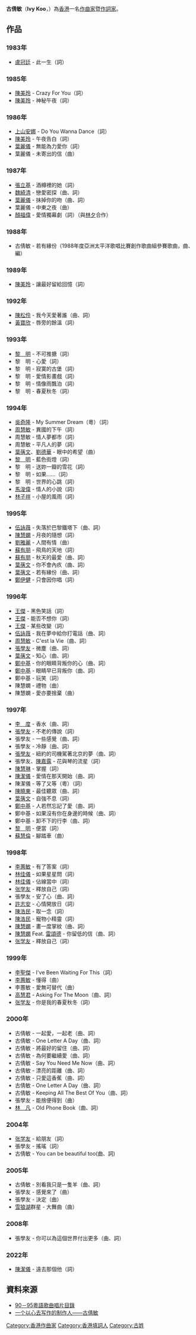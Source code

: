 {{Trivia|time=2022-01-03T07:33:13+00:00}}
{{藝人
|姓名 = 古倩敏
|類型 = 幕後
|圖片 = 
|圖片尺寸 = 
|圖片簡介 = 
|本名 =
|外文名 = 
|外文 =  
|羅馬拼音 = 
|英文名 = Ivy Koo
|暱稱 = 
|其他藝名 = 
|國籍 = {{CNHK}}
|民族 = [[汉族|汉族]]
|籍貫 = 
|出生日期 = {{birth date and age|1963|6|6}}
|出生地點 = {{HKG-1959}}
|逝世日期 = 
|逝世地點 = 
|職業 = 
|語言 = [[粵語|粵語]]、[[英語|英語]]、[[華語|國語]]
|配偶 = 
|兒女 = 
|父母 = 
|活躍年代 = 1983年至今
|博客 = 
|网站 = 
|相關團體 = 
|獎項 = 
|音樂專輯 = 
|電影 =
|電視節目 = 
|舞台劇 = 
|書籍 = 
}}
'''古倩敏'''（'''Ivy Koo'''，{{bd|1963年|6月6日|}}）為[[香港|香港]]一名[[作曲家|作曲家]]暨[[作詞家|作詞家]]。

==作品==
===1983年===
*[[盧冠廷|盧冠廷]] - 此一生（詞）

===1985年===
{{div col}}
*[[陳美玲|陳美玲]] - Crazy For You（詞）
*[[陳美玲|陳美玲]] - 神秘午夜（詞）
{{div col end}}

===1986年===
{{div col}}
*[[上山安娜|上山安娜]] - Do You Wanna Dance（詞）
*[[陳美玲|陳美玲]] - 午夜告白（詞）
*[[葉麗儀|葉麗儀]] - 無能為力愛你（詞）
*葉麗儀 - 未寄出的信（曲）
{{div col end}}

===1987年===
{{div col}}
*[[張立基|張立基]] - 酒樽裡的她（詞）
*[[魏綺清|魏綺清]] - 戀愛密探（曲、詞）
*[[葉麗儀|葉麗儀]] - 抺掉你的吻（曲、詞）
*葉麗儀 - 中東之夜（曲）
*[[顏福偉|顏福偉]] - 愛情獨幕劇（詞）（與[[林夕|林夕]]合作）
{{div col end}}

===1988年===
{{div col}}
*古倩敏 - 若有緣份（1988年度亞洲太平洋歌唱比賽創作歌曲組參賽歌曲，曲、編）
{{div col end}}

===1989年===
{{div col}}
*[[陳美玲|陳美玲]] - 讓最好留給回憶（詞）
{{div col end}}

===1992年===
{{div col}}
*[[陳松伶|陳松伶]] - 我今天愛著誰（曲、詞）
*[[黃寶欣|黃寶欣]] - 唇旁的餘溫（詞）
{{div col end}}

===1993年===
{{div col}}
*[[黎明|黎　明]] - 不可推搪（詞）
*黎　明 - 心愛（詞）
*黎　明 - 寂寞的古堡（詞）
*黎　明 - 愛情影畫戲（詞）
*黎　明 - 情像雨飄泊（詞）
*黎　明 - 春夏秋冬（詞）
{{div col end}}

===1994年===
{{div col}}
*[[吳奇隆|吳奇隆]] - My Summer Dream（粵）（詞）
*[[周慧敏|周慧敏]] - 異國的下午（詞）
*周慧敏 - 情人夢都市（詞）
*周慧敏 - 平凡人的夢（詞）
*[[葉蒨文|葉蒨文]]、[[劉德華|劉德華]] - 眼中的希望（曲）
*[[黎明|黎　明]] - 藍色街燈（詞）
*黎　明 - 送妳一瓣的雪花（詞）
*黎　明 - 如果……（詞）
*黎　明 - 世界的心跳（詞）
*[[馬浚偉|馬浚偉]] - 情人的小說（詞）
*[[林子祥|林子祥]] - 小屋的風雨（詞）
{{div col end}}

===1995年===
{{div col}}
*[[伍詠薇|伍詠薇]] - 失落於巴黎鐵塔下（曲、詞）
*[[陳慧嫻|陳慧嫻]] - 月夜的隨想（詞）
*[[劉雅麗|劉雅麗]] - 人間有情（曲）
*[[蘇有朋|蘇有朋]] - 飛鳥的天地（詞）
*[[蘇有朋|蘇有朋]] - 秋天的最愛（曲、詞）
*[[葉蒨文|葉蒨文]] - 你不會內疚（曲、詞）
*[[葉蒨文|葉蒨文]] - 若有緣份（曲、詞）
*[[鄭伊健|鄭伊健]] - 只會因你唱（詞）
{{div col end}}

===1996年===
{{div col}}
*[[王傑_(歌手)|王傑]] - 黑色笑話（詞）
*[[王傑_(歌手)|王傑]] - 能否不想你（詞）
*[[王傑_(歌手)|王傑]] - 某些改變（詞）
*[[伍詠薇|伍詠薇]] - 我在夢中給你打電話（曲、詞）
*[[周慧敏|周慧敏]] - C'est la Vie（曲、詞）
*[[張學友|張學友]] - 微塵（曲、詞）
*[[葉蒨文|葉蒨文]] - 知心（曲、詞）
*[[鄭中基|鄭中基]] - 你的眼睛背叛你的心（曲、詞）
*[[鄭中基|鄭中基]] - 眼睛早已背叛你（曲、詞）
*鄭中基 - 玩笑（詞）
*陳慧嫻 - 禮物（曲）
*陳慧嫻 - 愛亦要捨棄（曲）
{{div col end}}

===1997年===
{{div col}}
*[[李度|李　度]] - 香水（曲、詞）
*[[張學友|張學友]] - 不老的傳說（詞）
*張學友 - 一些感覺（曲、詞）
*張學友 - 冷靜（曲、詞）
*[[張學友|張學友]] - 紐約的司機駕著北京的夢（曲、詞）
*張學友、[[陳嘉露|陳嘉露]] - 花與琴的流星（詞）
*[[陳慧琳|陳慧琳]] - 掌握（詞）
*[[陳潔儀_(新加坡)|陳潔儀]] - 愛情在那天開始（曲、詞）
*陳潔儀 - 等了又等（粵）（詞）
*[[陳曉東_(藝人)|陳曉東]] - 最佳聽眾（曲、詞）
*[[葉蒨文|葉蒨文]] - 自強不息（詞）
*[[鄭中基|鄭中基]] - 人若然忘記了愛（曲、詞）
*鄭中基 - 如果沒有你在身邊的時候（曲、詞）
*鄭中基 - 卸不下的行李（曲、詞）
*[[黎明|黎　明]] - 便當（詞）
*[[蘇慧倫|蘇慧倫]] - 腳踏車（曲）
{{div col end}}

===1998年===
{{div col}}
*[[李蕙敏|李蕙敏]] - 有了答案（詞）
*[[林佳儀|林佳儀]] - 如果星星問（詞）
*[[林佳儀|林佳儀]] - 佔線當中（詞）
*[[张学友|张学友]] - 釋放自己（詞）
*張學友 - 安了心（曲、詞）
*[[許志安|許志安]] - 心情開放日（詞）
*[[陳浩民|陳浩民]] - 取一念（詞）
*[[陳浩民|陳浩民]] - 寵物小精靈（詞）
*[[陳慧嫻|陳慧嫻]] - 畫一度掌紋（曲、詞）
*[[陳慧嫻|陳慧嫻]] Feat. [[雷頌德|雷頌德]] - 你留低的信（曲、詞）
*[[张学友|张学友]] - 釋放自己（詞）
{{div col end}}

===1999年===
{{div col}}
*[[李聖傑|李聖傑]] - I've Been Waiting For This（詞）
*[[李蕙敏|李蕙敏]] - 懂得（曲）
*李蕙敏 - 愛無可替代（曲）
*[[高慧君|高慧君]] - Asking For The Moon（曲、詞）
*[[张学友|张学友]] - 你是我的春夏秋冬（詞）
{{div col end}}

===2000年===
{{div col}}
*古倩敏 - 一起愛，一起老（曲、詞）
*古倩敏 - One Letter A Day（曲、詞）
*古倩敏 - 將最好的留住（曲、詞）
*古倩敏 - 為何要繼續愛（曲、詞）
*古倩敏 - Say You Need Me Now（曲、詞）
*古倩敏 - 漂亮的距離（曲、詞）
*古倩敏 - 只愛這香蕉（曲、詞）
*古倩敏 - One Letter A Day（曲、詞）
*古倩敏 - Keeping All The Best Of You（曲、詞）
*張學友 - 能捨便得到（曲）
*[[林凡|林　凡]] - Old Phone Book（曲、詞）
{{div col end}}

===2004年===
{{div col}}
*[[张学友|张学友]] - 給朋友（詞）
*張學友 - 搖瑤（詞）
*古倩敏 - You can be beautiful too(曲、詞)
{{div col end}}

===2005年===
{{div col}}
*古倩敏 - 別看我只是一隻羊（曲、詞）
*張學友 - 感覺來了（曲）
*張學友 - 決定（曲）
*[[雪狼湖|雪狼湖]]群星 - 大舞曲（曲）
{{div col end}}

===2008年===
{{div col}}
*張學友 - 你可以為這個世界付出更多（曲、詞）
{{div col end}}

===2022年===
{{div col}}
*[[陳潔儀|陳潔儀]] - 遠去那個他（詞）
{{div col end}}

==資料來源==
*[http://robokon.orgfree.com/9095/9095.htm 90－95粵語歌曲唱片目錄]{{Wayback|url=http://robokon.orgfree.com/9095/9095.htm |date=20200217113410 }}
*[http://www.cctv.com/news/entertainment/20010309/192.html 一个以心去写作的制作人——古倩敏]{{Wayback|url=http://www.cctv.com/news/entertainment/20010309/192.html |date=20190725192940 }}
{{雪狼湖}}
[[Category:香港作曲家|Category:香港作曲家]]
[[Category:香港填詞人|Category:香港填詞人]]
[[Category:古姓|Category:古姓]]